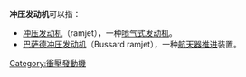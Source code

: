 {{noteTA
|1=zh-hant:噴射發動機;zh-hans:喷气式发动机;
}}
'''冲压发动机'''可以指：

* [[冲压发动机|冲压发动机]]（ramjet），一种[[喷气式发动机|喷气式发动机]]。
* [[巴萨德冲压发动机|巴萨德冲压发动机]]（Bussard ramjet），一种[[航天器推进|航天器推进]]装置。

{{disambig|CAT=五字消歧義}}

[[Category:衝壓發動機|Category:衝壓發動機]]